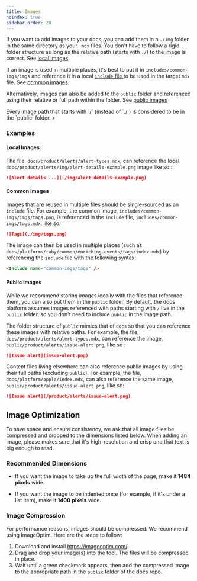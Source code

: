 ```yaml
---
title: Images
noindex: true
sidebar_order: 20
---
```


If you want to add images to your docs, you can add them in a `./img` folder in the same directory as your `.mdx` files.
You don't have to follow a rigid folder structure as long as the relative path (starts with `./`) to the image is correct. See [local images](#local-images).

If an image is used in multiple places, it's best to put it in `includes/common-imgs/imgs` and reference it in a local [`include` file ](/contributing/approach/product-docs/write-index/#includes) to be used in the target `mdx` file. See [common images](#common-images).

Alternatively, images can also be added to the `public` folder and referenced using their relative or full path within the folder. See [public images](#public-images)

<Alert>
  Every image path that starts with `/` (instead of `./`) is considered to be in the `public` folder.
</Alert>>

### Examples

#### Local Images

The file, `docs/product/alerts/alert-types.mdx`, can reference the local `docs/product/alerts/img/alert-details-example.png` image like so :

```markdown {filename:docs/product/alerts/alert-types.mdx}
![Alert details ...](./img/alert-details-example.png)
```

#### Common Images

Images that are reused in multiple files should be single-sourced as an `include` file. For example, the common image, `includes/common-imgs/imgs/tags.png`, is referenced in the `include` file, `includes/common-imgs/tags.mdx`, like so:

```markdown {filename:includes/common-imgs/tags.mdx}
![Tags](./img/tags.png)
```

The image can then be used in multiple places (such as `docs/platforms/ruby/common/enriching-events/tags/index.mdx`) by referencing the `include` file with the following syntax:

```markdown {filename:docs/platforms/ruby/common/enriching-events/tags/index.mdx}
<Include name="common-imgs/tags" />
```

#### Public Images

While we recommend storing images locally with the files that reference them, you can also put them in the `public` folder. By default, the docs platform assumes images referenced with paths starting with `/` live in the `public` folder, so you don't need to include `public` in the image path.

The folder structure of `public` mimics that of `docs` so that you can reference these images with relative paths. For example, the file, `docs/product/alerts/alert-types.mdx`, can reference the image, `public/product/alerts/issue-alert.png`, like so :

```markdown {filename:docs/product/alerts/alert-types.mdx}
![Issue alert](issue-alert.png)
```

Content files living elsewhere can also reference public images by using their full paths (excluding `public`). For example, the file, `docs/platform/apple/index.mdx`, can also reference the same image, `public/product/alerts/issue-alert.png`, like so:

```markdown {filename:docs/platform/apple/index.mdx}
![Issue alert](/product/alerts/issue-alert.png)
```

## Image Optimization

To save space and ensure consistency, we ask that all image files be compressed and cropped to the dimensions listed below. When adding an image, please makes sure that it's high-resolution and crisp and that text is big enough to read.

### Recommended Dimensions
- If you want the image to take up the full width of the page, make it **1484 pixels** wide.

- If you want the image to be indented once (for example, if it's under a list item), make it **1400 pixels** wide.

### Image Compression

For performance reasons, images should be compressed. We recommend using ImageOptim. Here are the steps to follow:

1. Download and install https://imageoptim.com/.
2. Drag and drop your image(s) into the tool. The files will be compressed in place.
3. Wait until a green checkmark appears, then add the compressed image to the appropriate path in the `public` folder of the docs repo.
